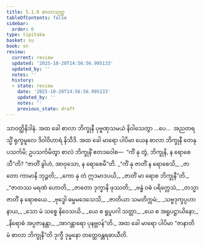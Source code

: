 ```yaml
---
title: 5.1.6 စာလာသုတ္တ
tableOfContents: false
sidebar:
  order: 6
type: tipitaka
basket: su
book: sn
review:
  current: review
  updated: '2025-10-20T14:56:56.995133'
  updated_by: ''
  notes: ''
  history:
  - state: review
    date: '2025-10-20T14:56:56.995133'
    updated_by: ''
    notes: ''
    previous_state: draft
---
```



<DynamicBreadcrumb />


<ReviewStatus review={frontmatter.review} showDetails={true} />

<HypothesisAnnotation frontmatter={frontmatter} />

<Division number="167" book="sn" e="ch" v="18" p="304">

<Paragraph number="972" book="sn">
သာဝတ္ထိနိဒါနံ. အထ ခေါ စာလာ ဘိက္ခုနီ ပုဗ္ဗဏှသမယံ နိဝါသေတွာ …ပေ…  အညတရသ္မိံ ရုက္ခမူလေ ဒိဝါဝိဟာရံ နိသီဒိ. အထ ခေါ မာရော ပါပိမာ ယေန စာလာ ဘိက္ခုနီ တေနုပသင်္ကမိ; ဥပသင်္ကမိတွာ စာလံ ဘိက္ခုနိံ ဧတဒဝေါစ—  “ကိံ နု တွံ, ဘိက္ခုနိ, န ရောစေသီ”တိ? “ဇာတိံ ခွါဟံ, အာဝုသော, န ရောစေမီ”တိ.
</Paragraph>

<Paragraph number="973" type="verses" book="sn">
_“ကိံ နု ဇာတိံ န ရောစေသိ,_  
_ဇာတော ကာမာနိ ဘုဉ္ဇတိ;_  
_ကော နု တံ ဣဒမာဒပယိ,_  
_ဇာတိံ မာ ရောစ ဘိက္ခုနီ”တိ._  

</Paragraph>

<Paragraph number="974" type="verses" book="sn">
_“ဇာတဿ မရဏံ ဟောတိ,_  
_ဇာတော ဒုက္ခာနိ ဖုဿတိ;_  
_ဗန္ဓံ ဝဓံ ပရိက္လေသံ,_  
_တသ္မာ ဇာတိံ န ရောစယေ._  

</Paragraph>

<Paragraph number="975" type="verses" book="sn">
_ဗုဒ္ဓေါ ဓမ္မမဒေသေသိ,_  
_ဇာတိယာ သမတိက္ကမံ;_  
_သဗ္ဗဒုက္ခပ္ပဟာနာယ,_  
_သော မံ သစ္စေ နိဝေသယိ._  

</Paragraph>

<Paragraph number="976" type="verses" book="sn">
_ယေ စ ရူပူပဂါ သတ္တာ,_  
_ယေ စ အရူပဋ္ဌာယိနော;_  
_နိရောဓံ အပ္ပဇာနန္တာ,_  
_အာဂန္တာရော ပုနဗ္ဘဝန်”တိ._  

</Paragraph>

<Paragraph number="977" book="sn">
အထ ခေါ မာရော ပါပိမာ “ဇာနာတိ မံ စာလာ ဘိက္ခုနီ”တိ ဒုက္ခီ ဒုမ္မနော တတ္ထေဝန္တရဓာယီတိ.
</Paragraph>
</Division>